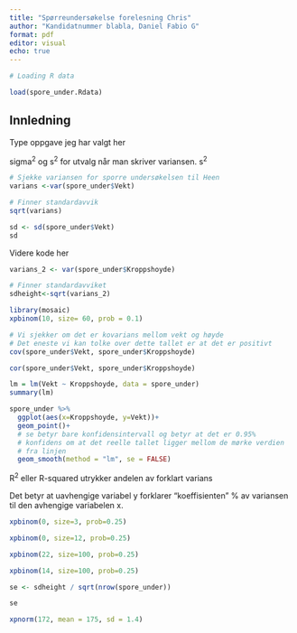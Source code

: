 ```yaml
---
title: "Spørreundersøkelse forelesning Chris"
author: "Kandidatnummer blabla, Daniel Fabio G"
format: pdf  
editor: visual
echo: true
---
```


```r
# Loading R data

load(spore_under.Rdata)

```

## Innledning

Type oppgave jeg har valgt her

sigma^2^ og s^2^ for utvalg når man skriver variansen. s^2^

```r
# Sjekke variansen for sporre undersøkelsen til Heen
varians <-var(spore_under$Vekt)

# Finner standardavvik
sqrt(varians)

```

```r
sd <- sd(spore_under$Vekt)
sd
```

Videre kode her

```r
varians_2 <- var(spore_under$Kroppshoyde)

# Finner standardavviket
sdheight<-sqrt(varians_2)
```

```r
library(mosaic)
xpbinom(10, size= 60, prob = 0.1)
```

```r
# Vi sjekker om det er kovarians mellom vekt og høyde
# Det eneste vi kan tolke over dette tallet er at det er positivt
cov(spore_under$Vekt, spore_under$Kroppshoyde)
```

```r
cor(spore_under$Vekt, spore_under$Kroppshoyde)
```

```r
lm = lm(Vekt ~ Kroppshoyde, data = spore_under)
summary(lm)
```

```r
spore_under %>%
  ggplot(aes(x=Kroppshoyde, y=Vekt))+
  geom_point()+
  # se betyr bare konfidensintervall og betyr at det er 0.95%
  # konfidens om at det reelle tallet ligger mellom de mørke verdien
  # fra linjen
  geom_smooth(method = "lm", se = FALSE)
```

R^2^ eller R-squared utrykker andelen av forklart varians

Det betyr at uavhengige variabel y forklarer "koeffisienten" % av variansen til den avhengige variabelen x.

```r
xpbinom(0, size=3, prob=0.25)
```

```r
xpbinom(0, size=12, prob=0.25)
```

```r
xpbinom(22, size=100, prob=0.25)
```

```r
xpbinom(14, size=100, prob=0.25)
```

```r
se <- sdheight / sqrt(nrow(spore_under))

se
```

```r
xpnorm(172, mean = 175, sd = 1.4)
```
